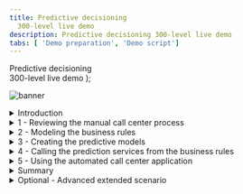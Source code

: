 ```yaml
---
title: Predictive decisioning
  300-level live demo
description: Predictive decisioning 300-level live demo
tabs: [ 'Demo preparation', 'Demo script']
---
```


  <span>
    Predictive decisioning <br/> 300-level live demo
  </span> );

![banner](./images/proactive-incident-resolution-300-script-github-banner.jpg)

<span id="top"></span>

<details>

<summary>Introduction</summary>

<br/>

Thank you for attending this Predictive Decisioning demonstration.<br/><br/>

Today I’ll show you how IBM Cloud Pak for Business Automation uses machine learning to enhance retention offers. You will learn how to integrate Watson Studio Machine Learning with the Cloud Pak to create prediction services. These predictions are then used by automated decision services to target retention policies, lower customer retention costs, and eliminate many paper-based processes.<br/><br/>

We will see how business users can quickly get started creating and using predictions to improve their everyday processes. <br/><br/>

Let’s get started!

<br/>

**[Go to top](#top)**

</details>

<details>

<summary>1 - Reviewing the manual call center process </summary>

<br/>

| **1.1** | **Show SkyTalk’s current manual process** |
| :--- | :--- |
| **Narration** | SkyTalk, a telecommunications provider, is losing many of its best customers to competitors. SkyTalk needs to reduce customer churn. Let’s review the set of written customer retention policy guidelines that department management implemented. |
| **Action** &nbsp; 1.1.1 | Show SkyTalk’s **Retention offer document**, which we opened during demo preparation. Discuss the problems caused by the current manual process. <br/><br/><img src="https://raw.githubusercontent.com/ibm-garage-tsa/platinum-demos/master/src/pages/300-business-automation-predictive-decisioning/images/image1.png" width="800" /> |
| **Narration** | Call center agents were asked to understand various retention offers and manually pick the 'best' option to retain the client. It did not work well because of a variety of reasons. <br/><br/>Agents could not factor in unique customer circumstances, and thus offers were not tailored. SkyTalk’s retention policy guidelines were implemented inconsistently by call center agents. Agents also needed to make real-time decisions while on the phone with the customer, adding time pressure. <br/><br/>The results were skyrocketing customer retention costs, while attrition remained steady.<br/><br/>SkyTalk needed is a reliable way to find the lowest cost retention offers that customer at risk of leaving would accept. SkyTalk decided to invest in an automated predictive solution.<br/><br/>This new application will leverage decision automation and machine learning to provide agents customer-specific retention offers in real-time. Machine learning will be used to analyze a customer profile to guide the decision automation in the retention offer selection. Let’s start and see how to automate the retention offer determination using business rules. |

**[Go to top](#top)**

</details>

<details>

<summary>2 - Modeling the business rules </summary>

<br/>

| **2.1** | **Review the components of SkyTalk’s retention decisions** |
| :--- | :--- |
| **Narration** | A business analyst in the customer care division uses machine learning and decision automation technologies to configure the retention offer application. &nbsp; &nbsp; &nbsp; &nbsp; &nbsp; &nbsp; &nbsp; &nbsp; &nbsp; &nbsp; &nbsp; &nbsp; &nbsp; &nbsp; &nbsp; &nbsp; &nbsp; &nbsp; &nbsp; &nbsp; &nbsp; &nbsp; &nbsp;  <br/><br/>The business analyst writes a set of business rules to generate retention offer recommendations. This set of rules is called a decision service and is shown on a decision model diagram. |
| **Action** &nbsp; 2.1.1 | Access the Business Automation Studio on the IBM Automation home page window opened during demo preparation. Then click **SkyTalk customer retention DS** (DS stands for Decision Service). &nbsp; &nbsp; &nbsp; &nbsp; &nbsp; &nbsp; &nbsp; &nbsp; &nbsp; &nbsp; &nbsp; &nbsp; &nbsp; &nbsp; &nbsp; &nbsp; &nbsp; &nbsp; &nbsp; &nbsp; &nbsp; &nbsp; &nbsp; <br/><br/><img src="https://raw.githubusercontent.com/ibm-garage-tsa/platinum-demos/master/src/pages/300-business-automation-predictive-decisioning/images/image34.png" width="800" /> |
| **Action** &nbsp; 2.1.2 | Click **Open**. &nbsp; &nbsp; &nbsp; &nbsp; &nbsp; &nbsp; &nbsp; &nbsp; &nbsp; &nbsp; &nbsp; &nbsp; &nbsp; &nbsp; &nbsp; &nbsp; &nbsp; &nbsp; &nbsp; &nbsp; &nbsp; &nbsp; &nbsp; <br/><br/><img src="https://raw.githubusercontent.com/ibm-garage-tsa/platinum-demos/master/src/pages/300-business-automation-predictive-decisioning/images/image36.png" width="800" /> |
| **Action** &nbsp; 2.1.3 | Click **SkyTalk Initial retention DS**.&nbsp; &nbsp; &nbsp; &nbsp; &nbsp; &nbsp; &nbsp; &nbsp; &nbsp; &nbsp; &nbsp; &nbsp; &nbsp; &nbsp; &nbsp; &nbsp; &nbsp; &nbsp; &nbsp; &nbsp; &nbsp; &nbsp; &nbsp;  <br/><br/><img src="https://raw.githubusercontent.com/ibm-garage-tsa/platinum-demos/master/src/pages/300-business-automation-predictive-decisioning/images/image37.png" width="800" />  |
| **Action** &nbsp; 2.1.4 | Click **Retention offer**. &nbsp; &nbsp; &nbsp; &nbsp; &nbsp; &nbsp; &nbsp; &nbsp; &nbsp; &nbsp; &nbsp; &nbsp; &nbsp; &nbsp; &nbsp; &nbsp; &nbsp; &nbsp; &nbsp; &nbsp; &nbsp; &nbsp; &nbsp; &nbsp; &nbsp; &nbsp; &nbsp; &nbsp; &nbsp; &nbsp; &nbsp; &nbsp; &nbsp; &nbsp; &nbsp; &nbsp; &nbsp; &nbsp; &nbsp; &nbsp; &nbsp; &nbsp; &nbsp; &nbsp; &nbsp; &nbsp; <br/><br/><img src="https://raw.githubusercontent.com/ibm-garage-tsa/platinum-demos/master/src/pages/300-business-automation-predictive-decisioning/images/image38.png" width="800" /> |
| **Narration** | The business analyst creates an automated decision, called a decision service, using a hierarchical model of business rules. Each blue box represents a sub decision. The green shapes represent the input data. <br/><br/>The ‘Determine retention offer’ decision service requires two inputs: ‘Ranked retention offers’ and ‘Retention budget’ sub decisions that both use predictions.<br/><br/>The ‘Ranked retention offers’ sub decision establishes a list of eligible offers for individual customers and calculates the cost of retention.ns required by the ‘Retention budget’ sub decision. |
| **Action** &nbsp; 2.1.5 | Review the **Retention offer decision model** after it opens. &nbsp; &nbsp; &nbsp; &nbsp; &nbsp; &nbsp; &nbsp; &nbsp; &nbsp; &nbsp; &nbsp; &nbsp; &nbsp; &nbsp; &nbsp; &nbsp; &nbsp; &nbsp; &nbsp; &nbsp; &nbsp; &nbsp; &nbsp;  <br/><br/><img src="https://raw.githubusercontent.com/ibm-garage-tsa/platinum-demos/master/src/pages/300-business-automation-predictive-decisioning/images/image73.png" width="800" /> |
| **Action** &nbsp; 2.1.6 | Click the **Logical upgrade** box. &nbsp; &nbsp; &nbsp; &nbsp; &nbsp; &nbsp; &nbsp; &nbsp; &nbsp; &nbsp; &nbsp; &nbsp; &nbsp; &nbsp; &nbsp; &nbsp; &nbsp; &nbsp; &nbsp; &nbsp; &nbsp; &nbsp; &nbsp; <br/><br/><img src="https://raw.githubusercontent.com/ibm-garage-tsa/platinum-demos/master/src/pages/300-business-automation-predictive-decisioning/images/image200.png" width="800" /> |
| **Action** &nbsp; 2.1.7 | Click the **Logic** tab. &nbsp; &nbsp; &nbsp; &nbsp; &nbsp; &nbsp; &nbsp; &nbsp; &nbsp; &nbsp; &nbsp; &nbsp; &nbsp; &nbsp; &nbsp; &nbsp; &nbsp; &nbsp; &nbsp; &nbsp; &nbsp; &nbsp; &nbsp; <br/><br/><img src="https://raw.githubusercontent.com/ibm-garage-tsa/platinum-demos/master/src/pages/300-business-automation-predictive-decisioning/images/image201.png" width="800" /> |
| **Action** &nbsp; 2.1.8 | Click **upgrade eligibility table**. &nbsp; &nbsp; &nbsp; &nbsp; &nbsp; &nbsp; &nbsp; &nbsp; &nbsp; &nbsp; &nbsp; &nbsp; &nbsp; &nbsp; &nbsp; &nbsp; &nbsp; &nbsp; &nbsp; &nbsp; &nbsp; &nbsp; &nbsp; <br/><br/><img src="https://raw.githubusercontent.com/ibm-garage-tsa/platinum-demos/master/src/pages/300-business-automation-predictive-decisioning/images/image208.png" width="800" /> |
| **Narration** | Let’s take a closer look at one sub decision to see how the decision logic defines how decisions are made.<br/><br/>Here, the ‘upgrade eligibility criterias' are expressed in a decision table. Each row corresponds to a specific eligibility criterion expressed with a business rule. <br/><br/>By hovering the cursor on a row, the analyst can review the business rule in natural language. For example, at SkyTalk a Gold customer must have a subscription usage of at least $160 USD to be eligible for a Premium upgrade. |
| **Action** &nbsp; 2.1.9 | Show the **upgrade table** decision table. Move the cursor over **row 3** to show the equivalent rule in natural language.<br/><br/><img src="https://raw.githubusercontent.com/ibm-garage-tsa/platinum-demos/master/src/pages/300-business-automation-predictive-decisioning/images/image210.png" width="800" /> |
| **Action** &nbsp; 2.1.10 | Click **Back to the diagram**.<br/><br/><img src="https://raw.githubusercontent.com/ibm-garage-tsa/platinum-demos/master/src/pages/300-business-automation-predictive-decisioning/images/image209.png" width="800" /> |
| **Narration** | The ‘Ranked retention offers’ top-level decision cycles through the list of eligible offers and selects the least expensive one that does not exceed the calculated retention budget for the given customer.<br/><br/>The ‘Retention budget’ sub decision calculates SkyTalk’s maximum cost that should be spent to keep the customer. The retention budget is calculated using predictions for a customer’s lifetime value and propensity to churn.<br/><br/> Now the business analyst uses IBM Watson Studio to create these two required predictions. <br/><br/><img src="https://raw.githubusercontent.com/ibm-garage-tsa/platinum-demos/master/src/pages/300-business-automation-predictive-decisioning/images/image206.png" width="800" /> |

<br/>

**[Go to top](#top)**

</details>

<details>

<summary>3 - Creating the predictive models </summary>

<br/>

| **3.1** | **Show data sources used for prediction** |
| :--- | :--- |
| **Narration** | The business analyst started a project to create machine learning models and deploy them for use in SkyTalk’s execution environment. |
| **Action** &nbsp; 3.1.1 | Click **SkyTalk customer retention project** in the Watson Studio project window (opened during demo preparation).<br/><br/><img src="https://raw.githubusercontent.com/ibm-garage-tsa/platinum-demos/master/src/pages/300-business-automation-predictive-decisioning/images/image2.png" width="800" /> |
| **Action** &nbsp; 3.1.2 | Click the **Assets** tab. |
| **Narration** | Five years of data from SkyTalk’s existing customer database has been loaded into IBM Watson Studio. The analyst uses this data to develop predictions for customer lifetime value and churn.<br/><br/><img src="https://raw.githubusercontent.com/ibm-garage-tsa/platinum-demos/master/src/pages/300-business-automation-predictive-decisioning/images/image4.png" width="800" /> |
| **Action** &nbsp; 3.1.3 | Open the **SkyTalk customer loyalty data.csv** file. <br/><br/><img src="https://raw.githubusercontent.com/ibm-garage-tsa/platinum-demos/master/src/pages/300-business-automation-predictive-decisioning/images/image4.png" width="800" /> |
| **Narration** | The business analyst reviews the historical data file uploaded in IBM Watson Studio to make sure it contains the data required to predict customer churn.<br/><br/>The T (true) in the CHURN column indicates that a customer closed their SkyTalk account. The F (false) indicates they are still SkyTalk customers.<br/><br/>Watson Studio automatically generates prediction models that estimate the significance of the other parameters in predicting whether customers may churn. Generating the models is referred to as an “experiment.” |
| **Action** &nbsp; 3.1.4 | Review the displayed **SkyTalk customerloyaltydata.csv** file.<br/><br/><img src="https://raw.githubusercontent.com/ibm-garage-tsa/platinum-demos/master/src/pages/300-business-automation-predictive-decisioning/images/image5.png" width="800" /> |
| **Action** &nbsp; 3.1.5 | Click **SkyTalk customer retention** in the breadcrumb navigation bar.<br/><br/><img src="https://raw.githubusercontent.com/ibm-garage-tsa/platinum-demos/master/src/pages/300-business-automation-predictive-decisioning/images/image90.png" width="800" /> |
| **Narration** | The business analyst starts an AutoAI experiment in Watson Studio to create a new Churn prediction, referred to as a pipeline. The AutoAI tool in Watson Studio automatically analyzes real data and generates candidate model pipelines, ranking them according to the project’s objective. <br/><br/>The experiment can then train, improve, and test the candidate pipelines on real data subsets. |
| **Action** &nbsp; 3.1.6 | Click **New AutoAI experiment**. &nbsp; &nbsp; &nbsp; &nbsp; &nbsp; &nbsp; &nbsp; &nbsp; &nbsp; &nbsp; &nbsp; &nbsp; &nbsp; &nbsp; &nbsp; &nbsp; &nbsp; &nbsp; &nbsp; &nbsp; &nbsp; &nbsp; &nbsp; <br/><br/><img src="https://raw.githubusercontent.com/ibm-garage-tsa/platinum-demos/master/src/pages/300-business-automation-predictive-decisioning/images/image3.png" width="800" /> |
| **Action** &nbsp; 3.1.7 | Name the experiment **Churn prediction 2** (1) and click **Create** (2). &nbsp; &nbsp; &nbsp; &nbsp; &nbsp; &nbsp; &nbsp; &nbsp; &nbsp; &nbsp; &nbsp; &nbsp; &nbsp; &nbsp; &nbsp; &nbsp; &nbsp; &nbsp; &nbsp; &nbsp; &nbsp; &nbsp; &nbsp; <br/><br/><img src="https://raw.githubusercontent.com/ibm-garage-tsa/platinum-demos/master/src/pages/300-business-automation-predictive-decisioning/images/image008.png" width="800" /> |
| **Narration** | Now the analyst selects the customer loyalty data file and specifies the goal, predicting the likelihood a given customer is going to leave SkyTalk. |
| **Action** &nbsp; 3.1.9 | Select and click **Data asset** (1) and then select the ** SkyTalk customer loyalty data.xsv** file (2). <br/><br/>&nbsp; &nbsp; &nbsp; &nbsp; &nbsp; &nbsp; &nbsp; &nbsp; &nbsp; &nbsp; &nbsp; &nbsp; &nbsp; &nbsp; &nbsp; &nbsp; &nbsp; &nbsp; &nbsp; &nbsp; &nbsp; &nbsp; &nbsp; <img src="https://raw.githubusercontent.com/ibm-garage-tsa/platinum-demos/master/src/pages/300-business-automation-predictive-decisioning/images/image9bis.png" width="800" /> |
| **Narration** | During the experiment the model automatically selects and tests various algorithms. The experiment produces a set of pipelines the business analyst reviews. Then the algorithm that best fits the project’s prediction quality criteria is selected. |
| **Action** &nbsp; 3.1.10 | Click **Select asset** (1) and select the **CHURN **(2) column as the attribute to predict. &nbsp; &nbsp; &nbsp; &nbsp; &nbsp; &nbsp; &nbsp; &nbsp; &nbsp; &nbsp; &nbsp; &nbsp; &nbsp; &nbsp; &nbsp; &nbsp; &nbsp; &nbsp; &nbsp; &nbsp; &nbsp; &nbsp; &nbsp; <br/><br/><img src="https://raw.githubusercontent.com/ibm-garage-tsa/platinum-demos/master/src/pages/300-business-automation-predictive-decisioning/images/image10.png" width="800" /> |
| **Action** &nbsp; 3.1.11 | Click **Run experiment.** &nbsp; &nbsp; &nbsp; &nbsp; &nbsp; &nbsp; &nbsp; &nbsp; &nbsp; &nbsp; &nbsp; &nbsp; &nbsp; &nbsp; &nbsp; &nbsp; &nbsp; &nbsp; &nbsp; &nbsp; &nbsp; &nbsp; &nbsp; <br/><br/>**Note**: Make sure to wait until the computation is done.<br/><br/><img src="https://raw.githubusercontent.com/ibm-garage-tsa/platinum-demos/master/src/pages/300-business-automation-predictive-decisioning/images/image89.png" width="800" /> |
| **Narration** | Watson studio automatically suggests eight different models for the business analyst to choose from to create his prediction model. <br/><br/>**NOTE:** After two minutes your eight pipelines should be ready to explore. |
| **Action** &nbsp; 3.1.12 | Click **SkyTalk Churn Prediction** in the **AutoAI experiments** section.<br/><br/><img src="https://raw.githubusercontent.com/ibm-garage-tsa/platinum-demos/master/src/pages/300-business-automation-predictive-decisioning/images/image91.png" width="800" /> |

| **3.2** | **Choose the best predictive model** |
| :--- | :--- |
| **Narration** | The analyst is automatically provided multiple candidate models, referred to as “pipelines.” On the ‘Pipeline Comparison’ chart the business analyst examines how each pipeline ranks by various model quality criteria.<br/><br/>For example, Pipeline 7 is the best model as determined by the ‘Area under the ROC’.  Area under the ROC (receiver operating characteristic) measures the pipeline’s accuracy in differentiating useful data from noise during prediction. |
| **Action** &nbsp; 3.2.1 | Click **Pipeline Comparison** (1) and move the cursor over the top curve in the **Area under ROC** column (2) to display the black details box. <br/><br/><img src="https://raw.githubusercontent.com/ibm-garage-tsa/platinum-demos/master/src/pages/300-business-automation-predictive-decisioning/images/image19.png" width="800" />
| **Narration** | Clicking on a Pipeline provides additional details. |
| **Action** &nbsp; 3.2.2 | Scroll down and click **Pipeline 7** in the Pipeline leaderboard.<br/><br/><img src="https://raw.githubusercontent.com/ibm-garage-tsa/platinum-demos/master/src/pages/300-business-automation-predictive-decisioning/images/image110.png" width="800" />
| **Action** &nbsp; 3.2.3 | Click the **Model evaluation** tab.<br/><br/><img src="https://raw.githubusercontent.com/ibm-garage-tsa/platinum-demos/master/src/pages/300-business-automation-predictive-decisioning/images/image111.png" width="800" /> |
| **Narration** | The ‘Model evaluation’ tab shows detailed results from using the pipeline to test sample data. Out of 111 tests, Pipeline 7 predicted only 4 false positives and 6 false negatives. This translates a to a prediction accuracy of 91%.<br/><br/>The “Confusion matrix” shows a more granular view of the test results. |
| **Action** &nbsp; 3.2.4 | Click the **Confusion matrix** tab.<br/><br/><img src="https://raw.githubusercontent.com/ibm-garage-tsa/platinum-demos/master/src/pages/300-business-automation-predictive-decisioning/images/image112.png" width="800" /> |
| **Narration** | The analyst compares Pipelines 1 and 7 to understand why Pipeline 1 is rated the best overall. |
| **Action** &nbsp; 3.2.5 | Click the **Pipeline details** drop-down list (1) and select **Pipeline 1** (2). <br/><br/><img src="https://raw.githubusercontent.com/ibm-garage-tsa/platinum-demos/master/src/pages/300-business-automation-predictive-decisioning/images/image113.png" width="800" /> |
| **Action** &nbsp; 3.2.6 | Click the **Confusion matrix** tab.<br/><br/><img src="https://raw.githubusercontent.com/ibm-garage-tsa/platinum-demos/master/src/pages/300-business-automation-predictive-decisioning/images/image114.png" width="800" /> |
| **Action** &nbsp; 3.2.7 | Review the **Confusion matrix**. Highlight that the overall correct percentage is higher using Pipeline 1.<br/><br/><img src="https://raw.githubusercontent.com/ibm-garage-tsa/platinum-demos/master/src/pages/300-business-automation-predictive-decisioning/images/image115.png" width="800" /> |
| **Narration** | Pipeline 1 has a higher correct prediction percentage when all input variables are considered. After reviewing the results, the analyst selects Pipeline 1 for deployment in SkyTalk’s production environment. |
| **Action** &nbsp; 3.2.8 | Click the **x** on the upper right-hand side to close the **Pipeline details** view.<br/><br/><img src="https://raw.githubusercontent.com/ibm-garage-tsa/platinum-demos/master/src/pages/300-business-automation-predictive-decisioning/images/image137.png" width="800" /> |
| **Action** &nbsp; 3.2.9 | Click **Save as** in the right-hand side of the Pipeline 1 row.<br/><br/><img src="https://raw.githubusercontent.com/ibm-garage-tsa/platinum-demos/master/src/pages/300-business-automation-predictive-decisioning/images/image116.png" width="800" /> |
| **Action** &nbsp; 3.2.10 | Select **Model** (1) and then click **Create** (2).<br/><br/><img src="https://raw.githubusercontent.com/ibm-garage-tsa/platinum-demos/master/src/pages/300-business-automation-predictive-decisioning/images/image26.png" width="800" /> |
| **Action** &nbsp; 3.2.11 | Click **SkyTalk customer retention** project in the breadcrumb navigation bar.<br/><br/><img src="https://raw.githubusercontent.com/ibm-garage-tsa/platinum-demos/master/src/pages/300-business-automation-predictive-decisioning/images/image117.png" width="500" /> |

| **3.3** | **Expose the model for production use** |
| :--- | :--- |
| **Narration** | Promoting a pipeline makes it available for use in SkyTalk’s production space. Pipeline 1 is ready to be promoted. The ‘Retention budget’ decision can now use the churn prediction service. |
| **Action** &nbsp; 3.3.1 | Scroll down and show the two machine learning models.<br/><br/><img src="https://raw.githubusercontent.com/ibm-garage-tsa/platinum-demos/master/src/pages/300-business-automation-predictive-decisioning/images/image92.png" width="800" /> |
| **Action** &nbsp;  3.3.2 | Display the menu on the right-hand side of the model row and click **Promote**.<br/><br/><img src="https://raw.githubusercontent.com/ibm-garage-tsa/platinum-demos/master/src/pages/300-business-automation-predictive-decisioning/images/image93.png" width="800" /> |
| **Narration** | In practice, the analyst would promote the churn model to the deployment environment here. For our demo, it has already been promoted. |
| **Action** &nbsp; 3.3.3 | Show the **Skytap production space** (1) option. Click **Cancel** (2) to avoid promoting the model.<br/><br/><img src="https://raw.githubusercontent.com/ibm-garage-tsa/platinum-demos/master/src/pages/300-business-automation-predictive-decisioning/images/image118.png" width="800" /> |
| **Narration** | The two prediction services are now ready for deployment. |
| **Action** &nbsp; 3.3.4 | Click the **IBM Watson Studio menu** (1) and then click the **SkyTalk production space** (2). <br/><br/><img src="https://raw.githubusercontent.com/ibm-garage-tsa/platinum-demos/master/src/pages/300-business-automation-predictive-decisioning/images/image94.png" width="800" /> |
| **Action** &nbsp; 3.3.5 | Click the **Deployments** tab. <br/><br/><img src="https://raw.githubusercontent.com/ibm-garage-tsa/platinum-demos/master/src/pages/300-business-automation-predictive-decisioning/images/image31.png" width="800" /> |
| **Narration** | The two services have been deployed. The service endpoint URL is required to configure a machine learning provider later in the demo. The business analyst accesses and copies the first part of it.<br/><br/>The machine learning provider allows the ‘Retention offer’ decision service in the Cloud Pak to access the newly created pipelines when requiring the prediction results.<br/><br/> |
| **Action** &nbsp; 3.3.6 | Click the **churn** service. <br/><br/><img src="https://raw.githubusercontent.com/ibm-garage-tsa/platinum-demos/master/src/pages/300-business-automation-predictive-decisioning/images/image31bis.png" width="800" /> |
| **Action** &nbsp; 3.3.7 | Highlight the first portion of the **endpoint URL** for use later in the demo. Only highlight from the beginning through ‘v4’, as shown in the image.<br/><br/><img src="https://raw.githubusercontent.com/ibm-garage-tsa/platinum-demos/master/src/pages/300-business-automation-predictive-decisioning/images/image32.png" width="800" /> |
| **Narration** | The deployment space identifier is also required to configure the machine learning provider in the Cloud Pak. |
| **Action** &nbsp; 3.3.8 | Click the **SkyTalk production space** using the breadcrumb navigation bar.<br/><br/><img src="https://raw.githubusercontent.com/ibm-garage-tsa/platinum-demos/master/src/pages/300-business-automation-predictive-decisioning/images/image119.png" width="500" /> |
| **Action** &nbsp; 3.3.9 | Click the **Manage** tab (1) and show the **Space GUID** (2) for use later in the demo. <br/><br/><img src="https://raw.githubusercontent.com/ibm-garage-tsa/platinum-demos/master/src/pages/300-business-automation-predictive-decisioning/images/image120.png" width="800" /> |

**[Go to top](#top)**

</details>

<details>

<summary>4 - Calling the prediction services from the business rules </summary>

<br/>

| **4.1** | **Configure customer retention decision service to use the new predictive services** |
| :--- | :--- |
| **Narration** | The ‘Retention budget decision’ uses the newly created churn and lifetime value predictive services to predict information in real-time. The decision service uses a machine learning provider to establish a gateway to the predictive services.<br/><br/>The business analyst needs to set up a machine learning provider for the decision service in the Cloud Pak to utilize. |
| **Action** &nbsp; 4.1.1 | Return to the **SkyTalk customer retention DS** using the breadcrumb navigation menu.<br/><br/><img src="https://raw.githubusercontent.com/ibm-garage-tsa/platinum-demos/master/src/pages/300-business-automation-predictive-decisioning/images/image122.png" width="800" /> |
| **Action** &nbsp; 4.1.2 | Open the **Settings** menu. <br/><br/><img src="https://raw.githubusercontent.com/ibm-garage-tsa/platinum-demos/master/src/pages/300-business-automation-predictive-decisioning/images/image121.png" width="800" /> |
| **Action** &nbsp; 4.1.3 | Click the **Machine learning providers** tab.<br/><br/><img src="https://raw.githubusercontent.com/ibm-garage-tsa/platinum-demos/master/src/pages/300-business-automation-predictive-decisioning/images/image123.png" width="800" /> |
| **Action** &nbsp; 4.1.4 | Click **Edit** on the right-hand side of the **SkyTalk ML Provider** box.<br/><br/><img src="https://raw.githubusercontent.com/ibm-garage-tsa/platinum-demos/master/src/pages/300-business-automation-predictive-decisioning/images/image124.png" width="800" /> |
| **Action** &nbsp; 4.1.5 | Input the **API key** (1) obtained during demo preparation, the **Space ID** (2), and the **Endpoint URL** (3). Click **Save** (4).<br/><br/>**Note:** The Space GUID saved earlier in the demo is called the Space ID on this in interface.<br/><br/><img src="https://raw.githubusercontent.com/ibm-garage-tsa/platinum-demos/master/src/pages/300-business-automation-predictive-decisioning/images/image44.png" width="500" /> |
| **Narration** | Add the new corresponding predictive services to the customer lifetime value and customer churn decision services. These are the two sub decision services required for the ‘Retention budget’ decision service. <br/><br/>To do this the analyst sets up prediction models in the Cloud Pak. |
| **Action** &nbsp; 4.1.6 | Click **Cancel** and explain that the provider was already set. <br/><br/><img src="https://raw.githubusercontent.com/ibm-garage-tsa/platinum-demos/master/src/pages/300-business-automation-predictive-decisioning/images/image138.png" width="500" /> |
| **Action** 4.1.7 | Return to the **SkyTalk customer retention DS** using the breadcrumb navigation. <br/><br/><img src="https://raw.githubusercontent.com/ibm-garage-tsa/platinum-demos/master/src/pages/300-business-automation-predictive-decisioning/images/image125.png" width="800" /> |
| **Action** &nbsp; 4.1.8 | Click the **SkyTalk initial retention DS** tile.<br/><br/><img src="https://raw.githubusercontent.com/ibm-garage-tsa/platinum-demos/master/src/pages/300-business-automation-predictive-decisioning/images/image126.png" width="800" /> |
| **Action** &nbsp; 4.1.9 | Click **Create**.<br/><br/><img src="https://raw.githubusercontent.com/ibm-garage-tsa/platinum-demos/master/src/pages/300-business-automation-predictive-decisioning/images/image46.png" width="800" /> |
| **Narration** | The business analyst now creates the first predictive model to provide the customer churn prediction. |
| **Action** &nbsp; 4.1.10 | Select **Predictive model** (1) and name it **Customer_Churn** (2). Then click **Create** (3).<br/><br/><img src="https://raw.githubusercontent.com/ibm-garage-tsa/platinum-demos/master/src/pages/300-business-automation-predictive-decisioning/images/image47.png" width="500" /> |

| **4.2** | **Connect the predictive models to the deployed predictive services** |
| :--- | :--- |
| **Narration** | A predictive model template is automatically created. This model needs to be connected to the churn machine learning service deployed previously in Watson Studio. |
| **Action** &nbsp; 4.2.1 | Click **Connect**.<br/><br/><img src="https://raw.githubusercontent.com/ibm-garage-tsa/platinum-demos/master/src/pages/300-business-automation-predictive-decisioning/images/image49.png" width="800" /> |
| **Action** &nbsp; 4.2.2 | The analyst selects the **SkyTalk ML provider** created previously in the demo.<br/><br/><img src="https://raw.githubusercontent.com/ibm-garage-tsa/platinum-demos/master/src/pages/300-business-automation-predictive-decisioning/images/image106.png" width="800" /> |
| **Narration** | The machine learning provider establishes the link between the decision services and the machine learning environment. |
| **Action** &nbsp; 4.2.3 | Expand the S**kyTalk churn prediction – P1 LGBM Classifier** (1) machine learning model. Then select the **churn** (2) deployment name. The prediction is now connected to the customer lifetime value.<br/><br/><img src="https://raw.githubusercontent.com/ibm-garage-tsa/platinum-demos/master/src/pages/300-business-automation-predictive-decisioning/images/image107.png" width="800" /> |
| **Narration** | The prediction service is now accessible. The Cloud Pak uses a preconfigured wizard to complete the connection. |
| **Action** &nbsp; 4.2.4 | Click **Next**. <br/><br/><img src="https://raw.githubusercontent.com/ibm-garage-tsa/platinum-demos/master/src/pages/300-business-automation-predictive-decisioning/images/image133.png" width="800" /> |
| **Action** &nbsp; 4.2.5 | Click **Next**.<br/><br/><img src="https://raw.githubusercontent.com/ibm-garage-tsa/platinum-demos/master/src/pages/300-business-automation-predictive-decisioning/images/image52.png" width="800" /> |
| **Narration** | The input data structure is automatically created utilizing the machine learning service description. |
| **Action** &nbsp; 4.2.6 | Click **Run**.<br/><br/><img src="https://raw.githubusercontent.com/ibm-garage-tsa/platinum-demos/master/src/pages/300-business-automation-predictive-decisioning/images/image53.png" width="800" /> |
| **Narration** | The business analyst tests the connection to ensure the prediction service is responding as expected. |
| **Action** &nbsp; 4.2.7 | Click **Next**.<br/><br/><img src="https://raw.githubusercontent.com/ibm-garage-tsa/platinum-demos/master/src/pages/300-business-automation-predictive-decisioning/images/image54.png" width="800" /> |
| **Narration** | The churn prediction service returns a true or false prediction and a decision accuracy evaluation. The data analyst is guided by the wizard to automatically configure the model to get the prediction results in the format required by the decision service.<br/><br/>To illustrate this, let’s initiate the ‘churn’ prediction service to display its output data structure. |
| **Action** &nbsp; 4.2.8 | Click **Generate from test output**.<br/><br/><img src="https://raw.githubusercontent.com/ibm-garage-tsa/platinum-demos/master/src/pages/300-business-automation-predictive-decisioning/images/image55.png" width="800" /> |
| **Narration** | In this test the prediction is False, indicated by the "F" in the “Payload” view. This means the customer is predicted to stay with SkyTalk. The number beginning with 0.584 below the "F" indicates there is a 58.4% chance that the prediction is correct. The prediction and the probability are now ready for use in the ‘Retention offer’ decision service. |
| **Action** &nbsp; 4.2.9 | Click **OK** (1). <br/><br/><img src="https://raw.githubusercontent.com/ibm-garage-tsa/platinum-demos/master/src/pages/300-business-automation-predictive-decisioning/images/image56.png" width="800" /> |
| **Narration** | Let’s apply this to the ‘Retention budget’ decision service. |
| **Action** &nbsp; 4.2.10 | Click **Apply**.<br/><br/><img src="https://raw.githubusercontent.com/ibm-garage-tsa/platinum-demos/master/src/pages/300-business-automation-predictive-decisioning/images/image109.png" width="800" /> |
| **Narration** | Now let’s return to the **SkyTalk initial retention DS** using the breadcrumb navigation. |
| **Action** &nbsp; 4.2.11 | Click on **SkyTalk initial retention DS** using the breadcrumb navigation menu.<br/><br/><img src="https://raw.githubusercontent.com/ibm-garage-tsa/platinum-demos/master/src/pages/300-business-automation-predictive-decisioning/images/image132.png" width="800" /><br/><br/><img src="https://raw.githubusercontent.com/ibm-garage-tsa/platinum-demos/master/src/pages/300-business-automation-predictive-decisioning/images/image096.png" width="800" /> |

| **4.3** | **Assign the predictive model to the ‘Retention budget’ decision service** |
| :--- | :--- |
| **Narration** | The churn predictive service is ready to be used in the ‘Retention offer’ decision service. |
| **Action** &nbsp; 4.3.1 | Click **Retention offer**.<br/><br/><img src="https://raw.githubusercontent.com/ibm-garage-tsa/platinum-demos/master/src/pages/300-business-automation-predictive-decisioning/images/image96bis.png" width="800" /> |
| **Narration** | The analyst can now add the churn prediction to the ‘Retention offer’ decision. |
| **Action** &nbsp; 4.3.2 | Hover the mouse over the **Retention budget** decision box on the screen.<br/><br/><img src="https://raw.githubusercontent.com/ibm-garage-tsa/platinum-demos/master/src/pages/300-business-automation-predictive-decisioning/images/image97.png" width="800" /> |
| **Action** &nbsp; 4.3.3 | A black choice box appears over the ‘Retention budget’ decision. Click the **purple box** to **Add prediction**.<br/><br/><img src="https://raw.githubusercontent.com/ibm-garage-tsa/platinum-demos/master/src/pages/300-business-automation-predictive-decisioning/images/image98.png" width="800" /><br/><br/><img src="https://raw.githubusercontent.com/ibm-garage-tsa/platinum-demos/master/src/pages/300-business-automation-predictive-decisioning/images/image99.png" width="800" /> |
| **Narration** | The analyst assigns the churn predictive model to the newly created prediction. |
| **Action** &nbsp; 4.3.4 | Select the **Prediction 8** node (1) and select the **Customer churn** predictive model. (2) <br/><br/><img src="https://raw.githubusercontent.com/ibm-garage-tsa/platinum-demos/master/src/pages/300-business-automation-predictive-decisioning/images/image130.png" width="800" /> |
| **Action** &nbsp; 4.3.5 | Review The ‘SkyTalk initial retention DS’ decision model that opens.<br/><br/><img src="https://raw.githubusercontent.com/ibm-garage-tsa/platinum-demos/master/src/pages/300-business-automation-predictive-decisioning/images/image131.png" width="800" /> |
| **Narration** | Using the same process, the analyst creates a second prediction for the Customer Lifetime value. The analyst then creates some data validation and data mapping rules before working on the one that will estimate the retention budget.<br/><br/>Let's assume this is complete and move ahead in time a see this business logic in the finalized decision service. <br/><br/>**Note for expert ODM users**: If you want to go deeper in a technical integration explanation, use the following optional steps. You can explain how the churn prediction is calculated using the prediction and probability results returned by the ML service. |
| **Optional Action** &nbsp; 4.3.6 | Open the **Customer churn** predictive model, click the **Output mapping** node (1), and open the **Logic tab** (2). <br/><br/><img src="https://raw.githubusercontent.com/ibm-garage-tsa/platinum-demos/master/src/pages/300-business-automation-predictive-decisioning/images/image207.png" width="800" /> |
| **Optional Action** &nbsp; 4.3.7 | Click **get prediction** and review the calculation method. <br/><br/><img src="https://raw.githubusercontent.com/ibm-garage-tsa/platinum-demos/master/src/pages/300-business-automation-predictive-decisioning/images/image208.png" width="800" /> |
| **Action** &nbsp; 4.3.8 | Return to **SkyTalk customer retention DS** using the breadcrumb navigation menu.<br/><br/><img src="https://raw.githubusercontent.com/ibm-garage-tsa/platinum-demos/master/src/pages/300-business-automation-predictive-decisioning/images/image131.png" width="800" /> |
| **Action** &nbsp; 4.3.9 | Click **SkyTalk retention DS**.<br/><br/>**Note:** Don't use the ‘SkyTalk initial retention DS’ anymore in the scenario.<br/><br/><img src="https://raw.githubusercontent.com/ibm-garage-tsa/platinum-demos/master/src/pages/300-business-automation-predictive-decisioning/images/image84.png" width="800" /> |
| **Action** &nbsp; 4.3.10| Click **Retention offer**.<br/><br/><img src="https://raw.githubusercontent.com/ibm-garage-tsa/platinum-demos/master/src/pages/300-business-automation-predictive-decisioning/images/image64.png" width="800" /> |
| **Narration** | The two predictions have been integrated into the ‘Retention offer’ decision. The analyst reviews and tests the ‘Retention budget’ rules that use these predictions. |
| **Action** &nbsp; 4.3.11 | Click the **Retention budget** box (1) and then select the **Logic** tab (2).<br/><br/><img src="https://raw.githubusercontent.com/ibm-garage-tsa/platinum-demos/master/src/pages/300-business-automation-predictive-decisioning/images/image65.png" width="800" /><br/><br/><img src="https://raw.githubusercontent.com/ibm-garage-tsa/platinum-demos/master/src/pages/300-business-automation-predictive-decisioning/images/image66.png" width="800" /> |
| **Narration** | The business analyst created three business rules to test the decision service prior putting into SkyTalk’s production environment. The rules are displayed in the ‘Rules are applied in sequence’ dropdown menu.<br/><br/>The ‘Size importance’ rule computes a retention budget. The calculated retention budget is then adjusted by the ‘adjust with cost base’ rule.<br/><br/>The ‘output-default-setting’ rule returns a neutral prediction value if the machine learning service fails to respond. |
| **Action** &nbsp; 4.3.12 | Click **size importance** to review the retention budget rule.<br/><br/><img src="https://raw.githubusercontent.com/ibm-garage-tsa/platinum-demos/master/src/pages/300-business-automation-predictive-decisioning/images/image66.png" width="800" /> |
| **Narration** | ‘CustomerLifetimeValue’ and ‘Churn’ are evaluated at execution, calling the predictive services with the expected input data. |
| **Action** &nbsp; 4.3.13 | Review the **size importance** business rule.<br/><br/><img src="https://raw.githubusercontent.com/ibm-garage-tsa/platinum-demos/master/src/pages/300-business-automation-predictive-decisioning/images/image101.png" width="800"/> |
| **Action** &nbsp; 4.3.14 | **Scroll down** in the business rule to show more detail.<br/><br/><img src="https://raw.githubusercontent.com/ibm-garage-tsa/platinum-demos/master/src/pages/300-business-automation-predictive-decisioning/images/image102.png" width="500" /> |

| **4.4** | **Test the customer retention decision model** |
| :--- | :--- |
| **Narration** | The business analyst validates the ‘Retention budget’ decision calculation and retention offers recommended by the ‘Retention offer’ decision service in test mode. |
| **Action** &nbsp; 4.4.1 | Click the **“Run (3)”** tab (1) and select a **Test data** (2) from the list on the left-hand side.<br/><br/>**Note**: Do not click “Run” in the bottom right-hand corner of the screenshot.<br/><br/><img src="https://raw.githubusercontent.com/ibm-garage-tsa/platinum-demos/master/src/pages/300-business-automation-predictive-decisioning/images/image103.png" width="500" /> |
| **Narration** | Decision outcomes are evaluated using pre-defined sample data test. Three pre-defined profiles corresponding to three customers are used for simulation. The ‘Low value profile’ represents a customer with a very low churn risk. The expected recommendation is returned. SkyTalk sends a satisfaction survey and spends no retention budget for such customers. |
| **Action** &nbsp; 4.4.2 | Select the **Low value profile** from the drop-down list in the left-hand side.<br/><br/><img src="https://raw.githubusercontent.com/ibm-garage-tsa/platinum-demos/master/src/pages/300-business-automation-predictive-decisioning/images/image104.png" width="800" /> |
| **Action** &nbsp; 4.4.3 | Click **Run** (1). Click **Show more** (2) after the result is displayed.<br/><br/><img src="https://raw.githubusercontent.com/ibm-garage-tsa/platinum-demos/master/src/pages/300-business-automation-predictive-decisioning/images/image70.png" width="800" /> |
| **Narration** | The medium profile test also returns the expected result. The churn risk is high, so a retention offer is made. The selected retention offer has a low cost since the predicted lifetime value is low. | **Narration** |
| **Action** &nbsp; 4.4.4 | Select the **Medium value profile** (1) from the drop-down menu on the left-hand side. Then select ** Run** (2).<br/><br/><img src="https://raw.githubusercontent.com/ibm-garage-tsa/platinum-demos/master/src/pages/300-business-automation-predictive-decisioning/images/image71.png" width="800" /> |
| **Narration** | The last test is a customer with a high predicted lifetime value and a high churn risk. The decision service correctly recommends SkyTalk’s highest retention offer: an upgrade and an additional discount. The ‘Retention offer’ decision is working as expected. |
| **Action** &nbsp; 4.4.5 | Select the **High value profile** (1) and then on click **Run** (2).<br/><br/><img src="https://raw.githubusercontent.com/ibm-garage-tsa/platinum-demos/master/src/pages/300-business-automation-predictive-decisioning/images/image85.png" width="800" /> |
| **Narration** | The ‘Retention offer’ decision service must now be versioned and deployed to the IBM Cloud to provide offer recommendations in SkyTalk’s call center application. Let’s now see how this works in the new SkyTalk Call Center application. |

**[Go to top](#top)**

</details>

<details>

<summary>5 - Using the automated call center application</summary>

<br/>

| **5.1** | **Generate a real-time retention offer that best allocates SkyTalk’s retention budget** |
| :--- | :--- |
| **Narration** | We’ve seen how SkyTalk used the Cloud Pak to develop an automated call center application that provides agents customer-specific retention offers in real-time.<br/><br/> Let’s look at a how an agent handles a call from a dissatisfied customer using the new retention offer process. |
| **Action** &nbsp; 5.1.1 | Show the **SkyTalk – Call Center application** preview window opened during demo preparation.<br/><br/>**Note**: Don’t show that this application in just a preview from Application Designer since it is not in the scope of this demonstration to explain App Designer. |
| **Action** &nbsp; 5.1.2 | Enter “Peter Carter” in the **Search Customer** field (1) and click **Search** (2).<br/><br/><img src="https://raw.githubusercontent.com/ibm-garage-tsa/platinum-demos/master/src/pages/300-business-automation-predictive-decisioning/images/image17.png" width="800" /> <br/><br/>**Note**: for the customer names to search for, Click the (?) next to the “search customer” label. |
| **Narration** | Immediately a customer-specific retention offer is generated. The agent can suggest this offer to the customer in real-time. This saves time, better allocates the retention budget, and helps keep SkyTalk’s best customers with the company. |
| **Action** &nbsp; 5.1.3 | Click the **Get offer** (1). Show that the offer automatically displays in the **application window** (2).<br/><br/><img src="https://raw.githubusercontent.com/ibm-garage-tsa/platinum-demos/master/src/pages/300-business-automation-predictive-decisioning/images/image18.png" width="800" /> |

**[Go to top](#top)**

</details>

<details>

<summary>Summary</summary>

<br/>
Incorporating machine learning algorithms enhances even already automated operations.<br/><br/>

Users can build complex rulesets with many variables that precisely predict target customers. There narrow the range of costs that a business can forecast to keep a desired level of attrition. Productivity and compliance are increased thanks to automation, costs are better allocated, and customer satisfaction can be increased.<br/><br/>

Thank you for attending today’s presentation.<br/><br/>

**Note: At the end of the demonstration**<br/><br/>

To be able to follow the same scenario in your next demo, it is important to restore the demo to its initial state:<br/><br/>

1. Un-deploy your ML service in your Watson Studio deployment environment to not be charged any more.<br/><br/>

2. Return in the SkyTalk initial retention DS and remove:<br/><br/>

a. The Customer Churn predictive model<br/>
b. The Customer Lifetime Value predictive model<br/>
c. The 2 predictions nodes in the "Retention Offer" decision model

<br/>

3. Remove the churn experiment in Watson Studio you have created if you have performed the experiment creation phase.

<br/>

**[Go to top](#top)**

</details>

<details>

<summary>Optional - Advanced extended scenario </summary>

<br/>

## Creating a predictive model from a data file (Optional)

**Note:**  depending on your demo objectives, you can just show the end resulting churn prediction and move on (3.1.6). This section shows how the business analyst creates a Watson ML Machine learning service. This is good material if you have the time and/or the audience is technical. It will take around 2-3 minutes to create the 8 pipelines for each prediction models.

<br/>

**[Go to top](#top)**

</details>
